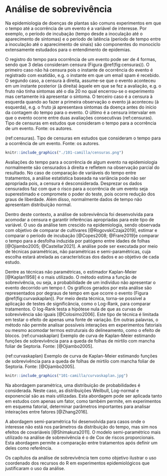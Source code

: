 # Análise de sobrevivência

Na epidemiologia de doenças de plantas são comuns experimentos em que o
tempo até a ocorrência de um evento é a variável de interesse. Por
exemplo, o período de incubação (tempo desde a inoculação até o
aparecimento de sintomas) e o período de latência (período de tempo
entre a inoculação até o aparecimento de sinais) são componentes do
monociclo extensamente estudados para o entendimento de epidemias.

O registro do tempo para ocorrência de um evento pode ser de 4 formas,
sendo que 3 delas consideram censura (Figura \@ref(fig:censuras)). O
primeiro caso não há censura pois o instante de ocorrência do evento é
registrado com exatidão, e.g. o instante em que um email spam é
recebido. O segundo caso, a censura à direita, assume-se que o evento
aconteceu em um instante posterior (à direita) àquele em que se fez a
avaliação, e.g. o fruto não tinha sintomas até o dia 20 no qual
encerrou-se o experimento mas certamente irá apresentar o sintoma. O
terceiro caso é a censura à esquerda quando ao fazer a primeira
observação o evento já aconteceu (à esquerda), e.g. o fruto já
apresentava sintomas da doença antes do início da contagem do tempo para
o evento. O último é a censura intervalar em que o evento ocorre entre
duas avaliações consecutivas (ref:censuras). Tipo de censuras em estudos
que consideram o tempo para a ocorrência de um evento. Fonte: os
autores.

(ref:censuras). Tipo de censuras em estudos que consideram o tempo para
a ocorrência de um evento. Fonte: os autores.

```r
knitr::include_graphics("./101-camilla/censuras.png")
```

Avaliações do tempo para a ocorrência de algum evento na epidemiologia
normalmente são censurados à direita e refletem na observação parcial do
resultado. No caso de comparação de variáveis do tempo entre
tratamentos, a análise estatística baseada na variância pode não ser
apropriada pois, a censura é desconsiderada. Desprezar os dados
censurados faz com que o risco para a ocorrência de um evento seja
superestimado e compromete o poder do teste, pois ocorre redução dos
graus de liberdade. Além disso, normalmente dados de tempo não
apresentam distribuição normal.

Dentro deste contexto, a análise de sobrevivência foi desenvolvida para
acomodar a censura e garantir inferências apropriadas para este tipo de
variável. O uso da análise tem crescido na epidemiologia, sendo
observada com objetivo de comparar de cultivares [@RogovskiCzaja2019],
estimar e comparar o período de incubação [@Copes2008; @Frare2019]e
comparar o tempo para a desfolha induzida por patógeno entre idades de
folhas [@Ojiambo2005; @Castellar2021]. A análise pode ser executada por
meio de técnicas paramétricas, não paramétricas e semi-paramétricas,
cuja escolha estará atrelada as características dos dados e ao objetivo
de cada estudo.

Dentre as técnicas não paramétricas, o estimador Kaplan-Meier
[@Kaplan1958] é o mais utilizado. O método estima a função de
sobrevivência, ou seja, a probabilidade de um indivíduo não apresentar o
evento decorrido um tempo $t$. Os gráficos gerados por esta análise são
representados por degraus de tempo em que ocorre o evento (Figura
\@ref(fig:curvaskaplan)). Por meio desta técnica, torna-se possível a
aplicação de testes de significância, como o Log-Rank, para comparar
tratamentos. O log-Rank testa a hipótese nula de que as curvas de
sobrevivência são iguais [@Colosimo2006]. Este tipo de técnica é
limitada em testar o efeito de apenas uma fonte de variação. Em outras
palavras, o método não permite analisar possíveis interações em
experimentos fatoriais ou mesmo acomodar termos estruturais do
delineamento, como o efeito de blocos. (ref:curvaskaplan) Exemplo de
curva de Kaplan-Meier estimando funções de sobrevivência para a queda de
folhas de mirtilo com mancha foliar de Septoria. Fonte: [@Ojiambo2005].

(ref:curvaskaplan) Exemplo de curva de Kaplan-Meier estimando funções de
sobrevivência para a queda de folhas de mirtilo com mancha foliar de
Septoria. Fonte: [@Ojiambo2005].

```r
knitr::include_graphics("101-camilla/curvaskaplan.jpg")
```

Na abordagem paramétrica, uma distribuição de probabilidades é
considerada. Neste caso, as distribuições Weilbull, Log-normal e
exponencial são as mais utilizadas. Esta abordagem pode ser aplicada
tanto em estudos com apenas um fator, como também permite, em
experimentos em esquema fatorial, determinar parâmetros importantes para
analisar inteirações entre fatores [@Zhang2016].

A abordagem semi-paramétrica foi desenvolvida para casos onde o
interesse não está nos parâmetros da distribuição do tempo, mas sim nos
efeitos de covariáveis [@Shimakura2011]. O modelo semi-paramétrico mais
utilizado na análise de sobrevivência é o de Cox de riscos
proporcionais. Esta abordagem permite a comparação entre tratamentos
após definir um deles como referência.

Os capítulos da análise de sobrevivência tem como objetivo ilustrar o
uso coordenado dos recursos do R em experimentos epidemiológicos que
justificaram o uso da análise.
